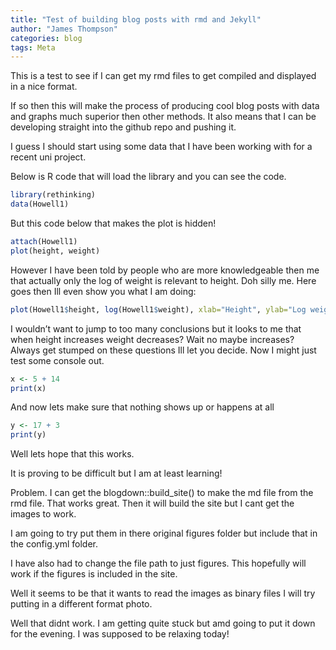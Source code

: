 ```yaml
---
title: "Test of building blog posts with rmd and Jekyll"
author: "James Thompson"
categories: blog
tags: Meta
---
```

This is a test to see if I can get my rmd files to get compiled and displayed in a nice format.

If so then this will make the process of producing cool blog posts with data and graphs much superior then other methods. It also means that I can be developing straight into the github repo and pushing it.

I guess I should start using some data that I have been working with for a recent uni project.

Below is R code that will load the library and you can see the code.
```r
library(rethinking)
data(Howell1)
```

But this code below that makes the plot is hidden!

```r
attach(Howell1)
plot(height, weight)
```

However I have been told by people who are more knowledgeable then me that actually only the log of weight is relevant to height. Doh silly me. Here goes then Ill even show you what I am doing:
```r
plot(Howell1$height, log(Howell1$weight), xlab="Height", ylab="Log weight")
```

I wouldn't want to jump to too many conclusions but it looks to me that when height increases weight decreases? Wait no maybe increases? Always get stumped on these questions Ill let you decide. Now I might just test some console out.
```r
x <- 5 + 14
print(x)
```

And now lets make sure that nothing shows up or happens at all

```r
y <- 17 + 3
print(y)
```

Well lets hope that this works.

It is proving to be difficult but I am at least learning!

Problem.
I can get the blogdown::build_site() to make the md file from the rmd file. That works great. Then it will build the site but I cant get the images to work.

I am going to try put them in there original figures folder but include that in the config.yml folder.

I have also had to change the file path to just figures. This hopefully will work if the figures is included in the site.

Well it seems to be that it wants to read the images as binary files I will try putting in a different format photo.

Well that didnt work. I am getting quite stuck but amd going to put it down for the evening. I was supposed to be relaxing today!